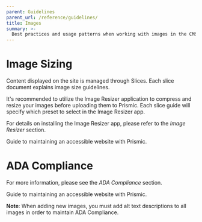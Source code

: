```yaml
---
parent: Guidelines
parent_url: /reference/guidelines/
title: Images
summary: >-
  Best practices and usage patterns when working with images in the CMS.
---
```



# Image Sizing

Content displayed on the site is managed through Slices. Each slice document
explains image size guidelines.

It's recommended to utilize the Image Resizer application to compress and resize
your images before uploading them to Prismic. Each slice guide will specify
which preset to select in the Image Resizer app.

For details on installing the Image Resizer app, please refer to the _Image
Resizer_ section.

<LinkCard title="Image Resizer" href="/reference/guidelines/image-resizer">
  Guide to maintaining an accessible website with Prismic.
</LinkCard>

# ADA Compliance

For more information, please see the _ADA Compliance_ section.

<LinkCard title="ADA Compliance" href="/reference/guidelines/ada-compliance">
  Guide to maintaining an accessible website with Prismic.
</LinkCard>

<Callout type="danger">

**Note**: When adding new images, you must add alt text descriptions to all
images in order to maintain ADA Compliance.

</Callout>
